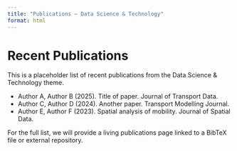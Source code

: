 ```yaml
---
title: "Publications — Data Science & Technology"
format: html
---
```


# Recent Publications

This is a placeholder list of recent publications from the Data Science & Technology theme.

- Author A, Author B (2025). Title of paper. Journal of Transport Data.
- Author C, Author D (2024). Another paper. Transport Modelling Journal.
- Author E, Author F (2023). Spatial analysis of mobility. Journal of Spatial Data.

For the full list, we will provide a living publications page linked to a BibTeX file or external repository.
